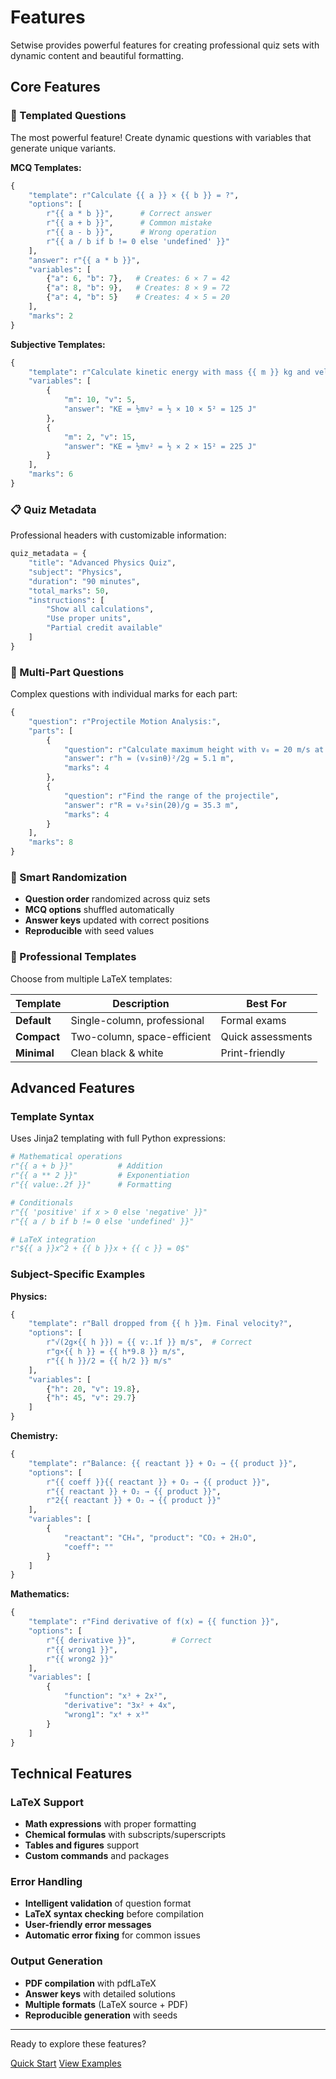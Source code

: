 # Features

Setwise provides powerful features for creating professional quiz sets with dynamic content and beautiful formatting.

## Core Features

### 🎯 Templated Questions

The most powerful feature! Create dynamic questions with variables that generate unique variants.

**MCQ Templates:**
```python
{
    "template": r"Calculate {{ a }} × {{ b }} = ?",
    "options": [
        r"{{ a * b }}",      # Correct answer  
        r"{{ a + b }}",      # Common mistake
        r"{{ a - b }}",      # Wrong operation
        r"{{ a / b if b != 0 else 'undefined' }}"
    ],
    "answer": r"{{ a * b }}",
    "variables": [
        {"a": 6, "b": 7},   # Creates: 6 × 7 = 42
        {"a": 8, "b": 9},   # Creates: 8 × 9 = 72
        {"a": 4, "b": 5}    # Creates: 4 × 5 = 20
    ],
    "marks": 2
}
```

**Subjective Templates:**
```python
{
    "template": r"Calculate kinetic energy with mass {{ m }} kg and velocity {{ v }} m/s",
    "variables": [
        {
            "m": 10, "v": 5,
            "answer": "KE = ½mv² = ½ × 10 × 5² = 125 J"
        },
        {
            "m": 2, "v": 15,
            "answer": "KE = ½mv² = ½ × 2 × 15² = 225 J"
        }
    ],
    "marks": 6
}
```

### 📋 Quiz Metadata

Professional headers with customizable information:

```python
quiz_metadata = {
    "title": "Advanced Physics Quiz",
    "subject": "Physics",
    "duration": "90 minutes",
    "total_marks": 50,
    "instructions": [
        "Show all calculations",
        "Use proper units",
        "Partial credit available"
    ]
}
```

### 🧩 Multi-Part Questions

Complex questions with individual marks for each part:

```python
{
    "question": r"Projectile Motion Analysis:",
    "parts": [
        {
            "question": r"Calculate maximum height with v₀ = 20 m/s at 30°",
            "answer": r"h = (v₀sinθ)²/2g = 5.1 m",
            "marks": 4
        },
        {
            "question": r"Find the range of the projectile",
            "answer": r"R = v₀²sin(2θ)/g = 35.3 m",
            "marks": 4
        }
    ],
    "marks": 8
}
```

### 🎲 Smart Randomization

- **Question order** randomized across quiz sets
- **MCQ options** shuffled automatically  
- **Answer keys** updated with correct positions
- **Reproducible** with seed values

### 🎨 Professional Templates

Choose from multiple LaTeX templates:

| Template | Description | Best For |
|----------|-------------|----------|
| **Default** | Single-column, professional | Formal exams |
| **Compact** | Two-column, space-efficient | Quick assessments |
| **Minimal** | Clean black & white | Print-friendly |

## Advanced Features

### Template Syntax

Uses Jinja2 templating with full Python expressions:

```python
# Mathematical operations
r"{{ a + b }}"          # Addition
r"{{ a ** 2 }}"         # Exponentiation
r"{{ value:.2f }}"      # Formatting

# Conditionals
r"{{ 'positive' if x > 0 else 'negative' }}"
r"{{ a / b if b != 0 else 'undefined' }}"

# LaTeX integration
r"${{ a }}x^2 + {{ b }}x + {{ c }} = 0$"
```

### Subject-Specific Examples

**Physics:**
```python
{
    "template": r"Ball dropped from {{ h }}m. Final velocity?",
    "options": [
        r"√(2g×{{ h }}) ≈ {{ v:.1f }} m/s",  # Correct
        r"g×{{ h }} = {{ h*9.8 }} m/s",
        r"{{ h }}/2 = {{ h/2 }} m/s"
    ],
    "variables": [
        {"h": 20, "v": 19.8},
        {"h": 45, "v": 29.7}
    ]
}
```

**Chemistry:**
```python
{
    "template": r"Balance: {{ reactant }} + O₂ → {{ product }}",
    "options": [
        r"{{ coeff }}{{ reactant }} + O₂ → {{ product }}",
        r"{{ reactant }} + O₂ → {{ product }}",
        r"2{{ reactant }} + O₂ → {{ product }}"
    ],
    "variables": [
        {
            "reactant": "CH₄", "product": "CO₂ + 2H₂O", 
            "coeff": ""
        }
    ]
}
```

**Mathematics:**
```python
{
    "template": r"Find derivative of f(x) = {{ function }}",
    "options": [
        r"{{ derivative }}",        # Correct
        r"{{ wrong1 }}",
        r"{{ wrong2 }}"
    ],
    "variables": [
        {
            "function": "x³ + 2x²", 
            "derivative": "3x² + 4x",
            "wrong1": "x⁴ + x³"
        }
    ]
}
```

## Technical Features

### LaTeX Support
- **Math expressions** with proper formatting
- **Chemical formulas** with subscripts/superscripts  
- **Tables and figures** support
- **Custom commands** and packages

### Error Handling
- **Intelligent validation** of question format
- **LaTeX syntax checking** before compilation
- **User-friendly error messages**
- **Automatic error fixing** for common issues

### Output Generation
- **PDF compilation** with pdfLaTeX
- **Answer keys** with detailed solutions
- **Multiple formats** (LaTeX source + PDF)
- **Reproducible generation** with seeds

---

Ready to explore these features?

[Quick Start](quickstart.qmd){.btn .btn-primary} [View Examples](examples.qmd){.btn .btn-outline-secondary}